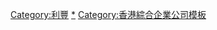 {{Navbox
| name   = 利豐集團
| title  = [[利豐集團]]
| listclass = hlist
| group1 = 相關人物
| list1  =
*[[馮柏燎]]
*[[馮漢柱]]
*[[馮國經]]
*[[馮國綸]]
| group2 = 旗下公司
| list2  = {{navbox subgroup |listclass = hlist
  |group1 = 服裝品牌
  |list1  = 
*[[漢登]]
*[[Suhyang Networks]]
*[[利邦集團]]
|group2 = 其他
|list2 = 
*[[聖安娜餅屋]]
*[[中港照相]]
*[[利亞零售]]
*[[利和經銷集團有限公司]]
*[[利豐零售]]
*[[利童反斗城]]
*<s>[[繽紛樂園]]</s>
}}
| group3 = 辦公室
| list3  = 
*[[利豐中心]]
*[[利豐大廈]]
*[[香港紗廠工業大廈一、二期]]
}}<includeonly>[[Category:利豐]]</includeonly><noinclude>
[[Category:利豐|*]]
[[Category:香港綜合企業公司模板‎]]
</noinclude>